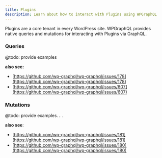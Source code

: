 ```yaml
---
title: Plugins
description: Learn about how to interact with Plugins using WPGraphQL
---
```


Plugins are a core tenant in every WordPress site. WPGraphQL provides native queries and mutations
for interacting with Plugins via GraphQL.

### Queries

@todo: provide examples

**also see:**
- [https://github.com/wp-graphql/wp-graphql/issues/178](https://github.com/wp-graphql/wp-graphql/issues/178)
- [https://github.com/wp-graphql/wp-graphql/issues/607](https://github.com/wp-graphql/wp-graphql/issues/607)

### Mutations

@todo: provide examples. . .

**also see**:
- [https://github.com/wp-graphql/wp-graphql/issues/181](https://github.com/wp-graphql/wp-graphql/issues/181)
- [https://github.com/wp-graphql/wp-graphql/issues/180](https://github.com/wp-graphql/wp-graphql/issues/180)
